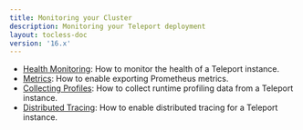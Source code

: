 ```yaml
---
title: Monitoring your Cluster
description: Monitoring your Teleport deployment
layout: tocless-doc
version: '16.x'
---
```


- [Health Monitoring](/docs/ver/16.x/management/diagnostics/monitoring): How to monitor the health of a Teleport instance.
- [Metrics](/docs/ver/16.x/management/diagnostics/metrics): How to enable exporting Prometheus metrics.
- [Collecting Profiles](/docs/ver/16.x/management/diagnostics/profiles): How to collect runtime profiling data from a Teleport instance.
- [Distributed Tracing](/docs/ver/16.x/management/diagnostics/tracing): How to enable distributed tracing for a Teleport instance.
